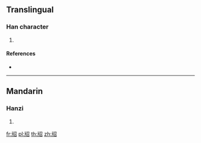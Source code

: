 {{character info/new}}
==Translingual==

===Han character===
{{Han char|rn=91|rad=片|as=05|sn=9|four=27062|canj=LLSHR,LNSHR|ids=⿰片召}}

# {{defn|Han|sort=片05}}

====References====
* {{Han ref|kx=0693.160|dkj=19830|dj=1106.130|hdz=32016.040|uh=724A|ud=29258|bh=CFB9|bd=53177}}

----

==Mandarin==

===Hanzi===
{{cmn-hanzi|pin=[[sháo]] ([[shao2]])|wg=shao<sup>2</sup>}}

# {{defn|lang=cmn|sort=片05}}

[[fr:牊]]
[[pl:牊]]
[[th:牊]]
[[zh:牊]]